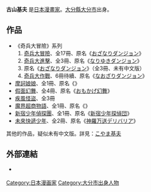 {{Link style|time=2020-06-16T09:22:54+00:00}}
{{Japanese|japanese=こやま 基夫|kana=こやま もとお|romaji=Koyama Motō}}
{{漫畫}}
'''古山基夫'''{{BD|1960年|7月11日|catIdx=Koyama Motoo}} 是[[日本|日本]][[漫畫家|漫畫家]]。[[大分縣|大分縣]][[大分市|大分市]]出身。

==作品==
*《奇兵大冒險》系列
*# [[奇兵大冒險|奇兵大冒險]]、全17冊、原名《[[:ja:おざなりダンジョン|おざなりダンジョン]]》
*# [https://baike.baidu.com/item/%E5%A5%87%E5%85%B5%E5%A4%A7%E8%BF%9B%E5%87%BB/16790510?fr=aladdin 奇兵大進擊]、全3冊、原名《[[:ja:おざなりダンジョン|なりゆきダンジョン]]》
*# 原名《[[:ja:おざなりダンジョン|おざなりダンジョン]]》（全3冊、未有中文版）
*# [[奇兵大作戰|奇兵大作戰]]、6冊待續、原名《[[:ja:おざなりダンジョン|なおざりダンジョン]]》
* [[摩訶娘娘|摩訶娘娘]]、全1冊、原名《{{lang|ja|摩訶娘々}}》
* [[假面幻舞|假面幻舞]]、全4冊、原名《[[:ja:おもかげ幻舞|おもかげ幻舞]]》
* [[疾風怪盜|疾風怪盜]]、全3冊
* [[魔界超商物語|魔界超商物語]]、全1冊、原名《{{lang|ja|魔界コンビニ物語}}》
* [[新宿少年偵探團|新宿少年偵探團]]、全1冊、原名《[[:ja:新宿少年探偵団|新宿少年探偵団]]》
* [[未來快遞少年|未來快遞少年]]、全2冊、原名《[[:ja:神羅万送デリバリア|神羅万送デリバリア]]》

;其他的作品，疑似未有中文版。詳見：[[:ja:こやま基夫|こやま基夫]]

==外部連結==
* {{ja}}[https://web.archive.org/web/20041023040254/http://homepage.mac.com/motookoyama/Menu5.html {{lang|ja|こやま基夫のアジト計画}}]

{{Japan-artist-stub}}

{{DEFAULTSORT:Koyama Motoo}}
[[Category:日本漫画家|Category:日本漫画家]]
[[Category:大分市出身人物|Category:大分市出身人物]]